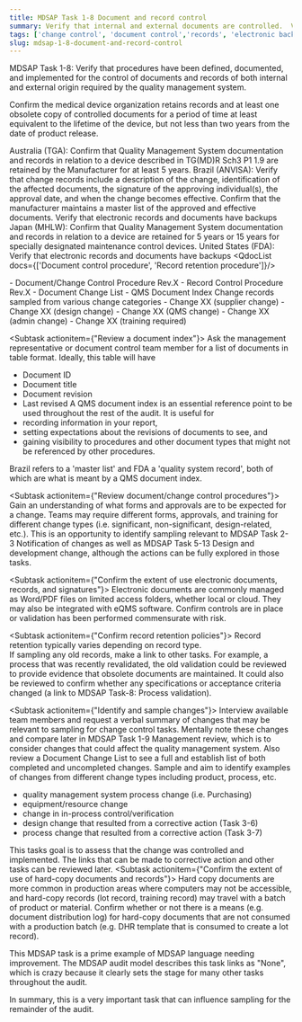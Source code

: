 ```yaml
---
title: MDSAP Task 1-8 Document and record control
summary: Verify that internal and external documents are controlled.  Verify that records are controlled and maintained for at least the lifetime of the device, but not less than two years from the date of product release.
tags: ['change control', 'document control','records', 'electronic backups', 'QMS software']
slug: mdsap-1-8-document-and-record-control
---
```


<RegLang>
MDSAP Task 1-8: Verify that procedures have been defined,  documented, and implemented for the control of documents and records of both internal and external origin required by the quality management system. 

Confirm the medical device organization retains records and at least one obsolete copy  of controlled documents for a period of time at least equivalent to the lifetime of the  device, but not less than two years from the date of product release.

Australia (TGA): Confirm that Quality Management System documentation and records in relation to a device described in TG(MD)R Sch3 P1 1.9 are retained by the Manufacturer for at least 5 years.
Brazil (ANVISA): Verify that change records include a description of the change, identification of the affected 
documents, the signature of the approving individual(s), the approval date, and when the change becomes effective. Confirm that the manufacturer maintains a master list of the approved and effective documents. Verify that electronic records and documents have backups
Japan (MHLW): Confirm that Quality Management System documentation and records in relation to a device are 
retained for 5 years or 15 years for specially designated maintenance control devices.
United States (FDA): Verify that electronic records and documents have backups
</RegLang>
<QdocList docs={['Document control procedure', 'Record retention procedure']}/>

<ReportLang>
- Document/Change Control Procedure Rev.X
- Record Control Procedure Rev.X
- Document Change List
- QMS Document Index
Change records sampled from various change categories
- Change XX (supplier change)
- Change XX (design change)
- Change XX (QMS change)
- Change XX (admin change)
- Change XX (training required)
</ReportLang>

<Subtask actionitem={"Review a document index"}>
Ask the management representative or document control team member for a list of documents in table format.  Ideally, this table will have
- Document ID
- Document title
- Document revision
- Last revised
A <Qdoc>QMS document index</Qdoc> is an essential reference point to be used throughout the rest of the audit. It is useful for 
- recording information in your report, 
- setting expectations about the revisions of documents to see, and 
- gaining visibility to procedures and other document types that might not be referenced by other procedures.

Brazil refers to a 'master list' and FDA a 'quality system record', both of which are what is meant by a <Qdoc>QMS document index</Qdoc>.  
</Subtask>

<Subtask actionitem={"Review document/change control procedures"}>
Gain an understanding of what forms and approvals are to be expected for a change. Teams may require different forms,  approvals, and training for different change types (i.e. significant, non-significant, design-related, etc.).
This is an opportunity to identify sampling relevant to <QLink>MDSAP Task 2-3 Notification of changes</QLink> as well as <QLink>MDSAP Task 5-13 Design and development change</QLink>, although the actions can be fully explored in those tasks.
</Subtask>

<Subtask actionitem={"Confirm the extent of use electronic documents, records, and signatures"}>
Electronic documents are commonly managed as Word/PDF files on limited access folders, whether local or cloud.  They may also be integrated with eQMS software.  Confirm controls are in place or validation has been performed commensurate with risk.
</Subtask>

<Subtask actionitem={"Confirm record retention policies"}>
Record retention typically varies depending on record type.  
If sampling any old records, make a link to other tasks.  For example, a process that was recently revalidated, the old validation could be reviewed to provide evidence that obsolete documents are maintained. It could also be reviewed to confirm whether any specifications or acceptance criteria changed (a link to <QLink>MDSAP Task-8: Process validation</QLink>). 
</Subtask>

<Subtask actionitem={"Identify and sample changes"}>
Interview available team members and request a verbal summary of changes that may be relevant to sampling for change control tasks. 
Mentally note these changes and compare later in <QLink>MDSAP Task 1-9 Management review</QLink>, which is to consider changes that could affect the quality management system. 
Also review a <Qdoc>Document Change List</Qdoc> to see a full and establish list of both completed and uncompleted changes.  Sample and aim to identify examples of changes from different change types including product, process, etc.

- quality management system process change (i.e. Purchasing)
- equipment/resource change
- change in in-process control/verification
- <QLink>design change that resulted from a corrective action (Task 3-6)</QLink>
- <QLink>process change that resulted from a corrective action (Task 3-7)</QLink>

This tasks goal is to assess that the change was controlled and implemented.  The links that can be made to corrective action and other tasks can be reviewed later. 
</Subtask>
<Subtask actionitem={"Confirm the extent of use of hard-copy documents and records"}>
Hard copy documents are more common in production areas where computers may not be accessible, and hard-copy records (lot record, training record) may travel with a batch of product or material.
Confirm whether or not there is a means (e.g. document distribution log) for hard-copy documents that are not consumed with a production batch (e.g. DHR template that is consumed to create a lot record).
</Subtask>

This MDSAP task is a prime example of MDSAP language needing improvement.  The MDSAP audit model describes this task links as "None", which is crazy because it clearly sets the stage for many other tasks throughout the audit.

In summary, this is a very important task that can influence sampling for the remainder of the audit. 

 



